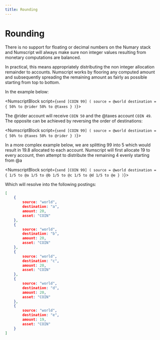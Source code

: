 ```yaml
---
title: Rounding
---
```


# Rounding
There is no support for floating or decimal numbers on the Numary stack and Numscript will always make sure non integer values resulting from monetary computations are balanced.

In practical, this means appropriately distributing the non integer allocation remainder to accounts. Numscript works by flooring any computed amount and subsequently spreading the remaining amount as fairly as possible starting from top to bottom.

In the example below:

<NumscriptBlock script={`send [COIN 99] (
  source = @world
  destination = {
    50% to @rider
    50% to @taxes
  }
)`}></NumscriptBlock>

The @rider account will receive `COIN 50` and the @taxes account `COIN 49`. The opposite can be achieved by reversing the order of destinations:

<NumscriptBlock script={`send [COIN 99] (
  source = @world
  destination = {
    50% to @taxes
    50% to @rider
  }
)`}></NumscriptBlock>

In a more complex example below, we are splitting 99 into 5 which would result in 19.8 allocated to each account. Numscript will first allocate 19 to every account, then attempt to distribute the remaining 4 evenly starting from @a

<NumscriptBlock script={`send [COIN 99] (
  source = @world
  destination = {
    1/5 to @a
    1/5 to @b
    1/5 to @c
    1/5 to @d
    1/5 to @e
  }
)`}></NumscriptBlock>

Which will resolve into the following postings:

```json
[
	{
		source: "world",
		destination: "a",
		amount: 20,
		asset: "COIN"
	},
	{
		source: "world",
		destination: "b",
		amount: 20,
		asset: "COIN"
	},
	{
		source: "world",
		destination: "c",
		amount: 20,
		asset: "COIN"
	},
	{
		source: "world",
		destination: "d",
		amount: 20,
		asset: "COIN"
	},
	{
		source: "world",
		destination: "e",
		amount: 19,
		asset: "COIN"
	}
]
```
